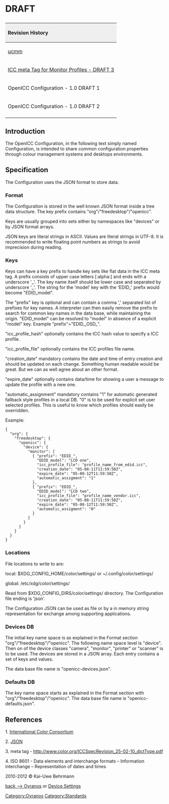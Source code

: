 <h1> DRAFT </h1>

{| style="width:100%;text-align:left;vertical-align:text-top"
|+
! style="background:#efefef;text-align:left" colspan="4" | Revision History
|- style="text-align:left;vertical-align:text-top"
| [http://lists.freedesktop.org/archives/openicc/2008q2/001615.html ucmm]
| 2008-05-14
| Graeme Gill
| Initial proposal for ArgyllCMS
|
|- style="text-align:left;vertical-align:text-top"
| [http://lists.freedesktop.org/archives/openicc/2010q4/002293.html ICC meta Tag for Monitor Profiles - DRAFT 3]
| 2010-12-01
| Kai-Uwe Behrmann, Richard Hughes, Max Derhack, Lars Borg and others
| EDID keys for ICC meta tag
|- style="text-align:left;vertical-align:text-top"
| OpenICC Configuration - 1.0 DRAFT 1
| 2011-11-24
| Kai-Uwe Behrmann, Sebastian Oliva, Richard Hughes
| Oyranos and Taxi DB format
|- style="text-align:left;vertical-align:text-top"
| OpenICC Configuration - 1.0 DRAFT 2
| 2012-04-03
| Kai-Uwe Behrmann
| path and file name corrections
|-
|}



== Introduction ==

The OpenICC Configuration, in the following text simply named Configuration, is intended to share common configuration properties through colour management systems and desktops environments.

== Specification ==

The Configuration uses the JSON format to store data.

=== Format ===

The Configuration is stored in the well known JSON format inside a tree data structure. The key prefix contains "org"/"freedesktop"/"openicc". 

Keys are usually grouped into sets either by namespaces like "devices" or by JSON format arrays.

JSON keys are literal strings in ASCII. Values are literal strings in UTF-8. It is recommended to write floating point numbers as strings to avoid imprecision during reading.

=== Keys ===

Keys can have a key prefix to handle key sets like flat data in the ICC meta tag. A prefix consists of upper case letters [:alpha:] and ends with a underscore '_'. The key name itself should be lower case and separated by underscore '_'. The string for the 'model' key with the 'EDID_' prefix would become "EDID_model".

The "prefix" key is optional and can contain a comma ',' separated list of prefixes for key names. A interpreter can then easily remove the prefix to search for common key names in the data base, while maintaining the origin. "EDID_model" can be resolved to "model" in absence of a explicit "model" key. Example "prefix"="EDID_,OSD_".

"icc_profile_hash" optionally contains the ICC hash value to specify a ICC profile.

"icc_profile_file" optionally contains the ICC profiles file name.

"creation_date" mandatory contains the date and time of entry creation
and should be updated on each change. Something human readable would be
great. But we can as well agree about an other format.

"expire_date" optionally contains data/time for showing a user a message
to update the profile with a new one.

"automatic_assignment" mandatory contains "1" for automatic generated
fallback style profiles in a local DB. "0" is to be used for explicit set user
selected profiles. This is useful to know which profiles should easily
be overridden.

Example:
 {
   "org": {
     "freedesktop": {
       "openicc": {
         "device": {
           "monitor": [
             { "prefix": "EDID_",
               "EDID_model": "LCD one",
               "icc_profile_file": "profile_name_from_edid.icc",
               "creation_date": "05-08-11T11:59:50Z",
               "expire_date": "05-08-12T11:59:50Z",
               "automatic_assigment": "1"
             },
             { "prefix": "EDID_",
               "EDID_model": "LCD two",
               "icc_profile_file": "profile_name_vendor.icc",
               "creation_date": "05-08-11T11:59:50Z",
               "expire_date": "05-08-12T11:59:50Z",
               "automatic_assigment": "0"
             }
           }
         }
       }
     }
   }
 }

=== Locations ===

File locations to write to are:

local: $XDG_CONFIG_HOME/color/settings/ or ~/.config/color/settings/

global: /etc/xdg/color/settings/

Read from $XDG_CONFIG_DIRS/color/settings/ directory. The Configuration file ending is 'json'.

The Configuration JSON can be used as file or by a in memory string representation for exchange among supporting applications.

=== Devices DB ===

The initial key name space is as explained in the Format section "org"/"freedesktop"/"openicc". The following name space level is "device". Then on of the device classes "camera", "monitor", "printer" or "scanner" is to be used. The devices are stored in a JSON array. Each entry contains a set of keys and values.

The data base file name is "openicc-devices.json".

=== Defaults DB ===

The key name space starts as explained in the Format section with "org"/"freedesktop"/"openicc". 
The data base file name is "openicc-defaults.json".

== References ==

1. [http://www.color.org International Color Consortium]

2. [http://www.json.org JSON]

3. meta tag - http://www.color.org/ICCSpecRevision_25-02-10_dictType.pdf

4. ISO 8601 - Data elements and interchange formats – Information interchange – Representation of dates and times

2010-2012 &copy; Kai-Uwe Behrmann



[[Oyranos|back --> Oyranos]] or [[Device_Settings|Device Settings]]

[[Category:Oyranos]]
[[Category:Standards]]